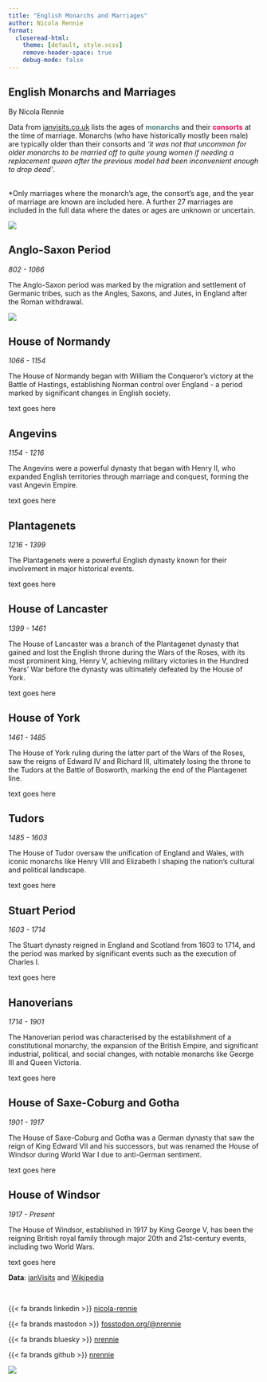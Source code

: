 ```yaml
---
title: "English Monarchs and Marriages"
author: Nicola Rennie
format:
  closeread-html:
    theme: [default, style.scss]
    remove-header-space: true
    debug-mode: false
---
```


:::{.cr-section}

:::{focus-on="cr-main-plot"}
# English Monarchs and Marriages

By Nicola Rennie

:::

Data from [ianvisits.co.uk](https://www.ianvisits.co.uk/articles/a-list-of-monarchs-by-marriage-6857/) lists the ages of [**monarchs**]{style="color:#508080;"} and their [**consorts**]{style="color:#E30B5C;"} at the time of marriage. Monarchs (who have historically mostly been male) are typically older than their consorts and *'it was not that uncommon for older monarchs to be married off to quite young women if needing a replacement queen after the previous model had been inconvenient enough to drop dead'*. 

<br>
*Only marriages where the monarch's age, the consort's age, and the 
year of marriage are known are included here. A further 27 marriages are included 
in the full data where the dates or ages are unknown or uncertain.

:::{#cr-main-plot .scale-to-fill}

![](images/main-plot.png)

:::

:::{focus-on="cr-anglo-saxon"}
## Anglo-Saxon Period

*802 - 1066*

The Anglo-Saxon period was marked by the migration and settlement of Germanic tribes, such as the Angles, Saxons, and Jutes, in England after the Roman withdrawal. 

:::

:::{#cr-anglo-saxon .scale-to-fill}

![](images/main-plot.png)

:::

:::{focus-on="cr-normandy"}
## House of Normandy

*1066 - 1154*

The House of Normandy began with William the Conqueror's victory at the Battle of Hastings, establishing Norman control over England - a period marked by significant changes in English society.

:::

:::{#cr-normandy .scale-to-fill}

text goes here

:::

:::{focus-on="cr-angevins"}
## Angevins

*1154 - 1216*

The Angevins were a powerful dynasty that began with Henry II, who expanded English territories through marriage and conquest, forming the vast Angevin Empire. 
:::

:::{#cr-angevins .scale-to-fill}

text goes here

:::

:::{focus-on="cr-plantagenets"}
## Plantagenets

*1216 - 1399*

The Plantagenets were a powerful English dynasty known for their involvement in major historical events.

:::

:::{#cr-plantagenets .scale-to-fill}

text goes here

:::

:::{focus-on="cr-lancaster"}
## House of Lancaster

*1399 - 1461*

The House of Lancaster was a branch of the Plantagenet dynasty that gained and lost the English throne during the Wars of the Roses, with its most prominent king, Henry V, achieving military victories in the Hundred Years' War before the dynasty was ultimately defeated by the House of York.
:::

:::{#cr-lancaster .scale-to-fill}

text goes here

:::

:::{focus-on="cr-york"}
## House of York

*1461 - 1485*

The House of York ruling during the latter part of the Wars of the Roses, saw the reigns of Edward IV and Richard III, ultimately losing the throne to the Tudors at the Battle of Bosworth, marking the end of the Plantagenet line.
:::

:::{#cr-york .scale-to-fill}

text goes here

:::

:::{focus-on="cr-tudors"}
## Tudors

*1485 - 1603*

The House of Tudor oversaw the unification of England and Wales, with iconic monarchs like Henry VIII and Elizabeth I shaping the nation's cultural and political landscape.
:::

:::{#cr-tudors .scale-to-fill}

text goes here

:::

:::{focus-on="cr-stuart"}
## Stuart Period

*1603 - 1714*

The Stuart dynasty reigned in England and Scotland from 1603 to 1714, and the period was marked by significant events such as the execution of Charles I.
:::

:::{#cr-stuart .scale-to-fill}

text goes here

:::

:::{focus-on="cr-hanoverians"}
## Hanoverians

*1714 - 1901*

The Hanoverian period was characterised by the establishment of a constitutional monarchy, the expansion of the British Empire, and significant industrial, political, and social changes, with notable monarchs like George III and Queen Victoria.
:::

:::{#cr-hanoverians .scale-to-fill}

text goes here

:::

:::{focus-on="cr-saxe-coburg"}
## House of Saxe-Coburg and Gotha

*1901 - 1917*

The House of Saxe-Coburg and Gotha was a German dynasty that saw the reign of King Edward VII and his successors, but was renamed the House of Windsor during World War I due to anti-German sentiment.
:::

:::{#cr-saxe-coburg .scale-to-fill}

text goes here

:::

:::{focus-on="cr-windsor"}
## House of Windsor

*1917 - Present*

The House of Windsor, established in 1917 by King George V, has been the reigning British royal family through major 20th and 21st-century events, including two World Wars.

:::

:::{#cr-windsor .scale-to-fill}

text goes here

:::


:::{focus-on="cr-data"}

**Data**: [ianVisits](https://www.ianvisits.co.uk/articles/a-list-of-monarchs-by-marriage-6857/) and [Wikipedia](https://en.wikipedia.org/wiki/History_of_monarchy_in_the_United_Kingdom)

<br>

{{< fa brands linkedin >}} [nicola-rennie](https://www.linkedin.com/in/nicola-rennie/)

{{< fa brands mastodon >}} [fosstodon.org/@nrennie](https://fosstodon.org/@nrennie)

{{< fa brands bluesky >}} [nrennie](https://bsky.app/profile/nrennie.bsky.social)

{{< fa brands github >}} [nrennie](https://github.com/nrennie)


:::

:::{#cr-data .scale-to-fill}

![](images/main-plot.png)

:::


:::
